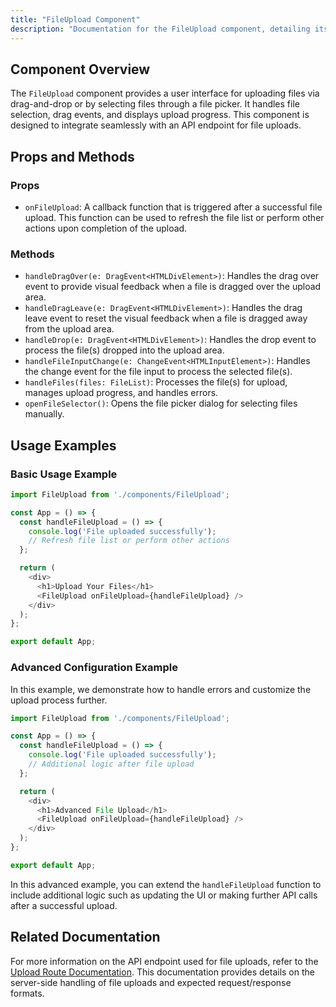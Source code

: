 ```yaml
---
title: "FileUpload Component"
description: "Documentation for the FileUpload component, detailing its usage and integration within the application."
---
```


## Component Overview

The `FileUpload` component provides a user interface for uploading files via drag-and-drop or by selecting files through a file picker. It handles file selection, drag events, and displays upload progress. This component is designed to integrate seamlessly with an API endpoint for file uploads.

## Props and Methods

### Props

- `onFileUpload`: A callback function that is triggered after a successful file upload. This function can be used to refresh the file list or perform other actions upon completion of the upload.

### Methods

- `handleDragOver(e: DragEvent<HTMLDivElement>)`: Handles the drag over event to provide visual feedback when a file is dragged over the upload area.
- `handleDragLeave(e: DragEvent<HTMLDivElement>)`: Handles the drag leave event to reset the visual feedback when a file is dragged away from the upload area.
- `handleDrop(e: DragEvent<HTMLDivElement>)`: Handles the drop event to process the file(s) dropped into the upload area.
- `handleFileInputChange(e: ChangeEvent<HTMLInputElement>)`: Handles the change event for the file input to process the selected file(s).
- `handleFiles(files: FileList)`: Processes the file(s) for upload, manages upload progress, and handles errors.
- `openFileSelector()`: Opens the file picker dialog for selecting files manually.

## Usage Examples

### Basic Usage Example

```typescript
import FileUpload from './components/FileUpload';

const App = () => {
  const handleFileUpload = () => {
    console.log('File uploaded successfully');
    // Refresh file list or perform other actions
  };

  return (
    <div>
      <h1>Upload Your Files</h1>
      <FileUpload onFileUpload={handleFileUpload} />
    </div>
  );
};

export default App;
```

### Advanced Configuration Example

In this example, we demonstrate how to handle errors and customize the upload process further.

```typescript
import FileUpload from './components/FileUpload';

const App = () => {
  const handleFileUpload = () => {
    console.log('File uploaded successfully');
    // Additional logic after file upload
  };

  return (
    <div>
      <h1>Advanced File Upload</h1>
      <FileUpload onFileUpload={handleFileUpload} />
    </div>
  );
};

export default App;
```

In this advanced example, you can extend the `handleFileUpload` function to include additional logic such as updating the UI or making further API calls after a successful upload.

## Related Documentation

For more information on the API endpoint used for file uploads, refer to the [Upload Route Documentation](./api/upload-route.mdx). This documentation provides details on the server-side handling of file uploads and expected request/response formats.